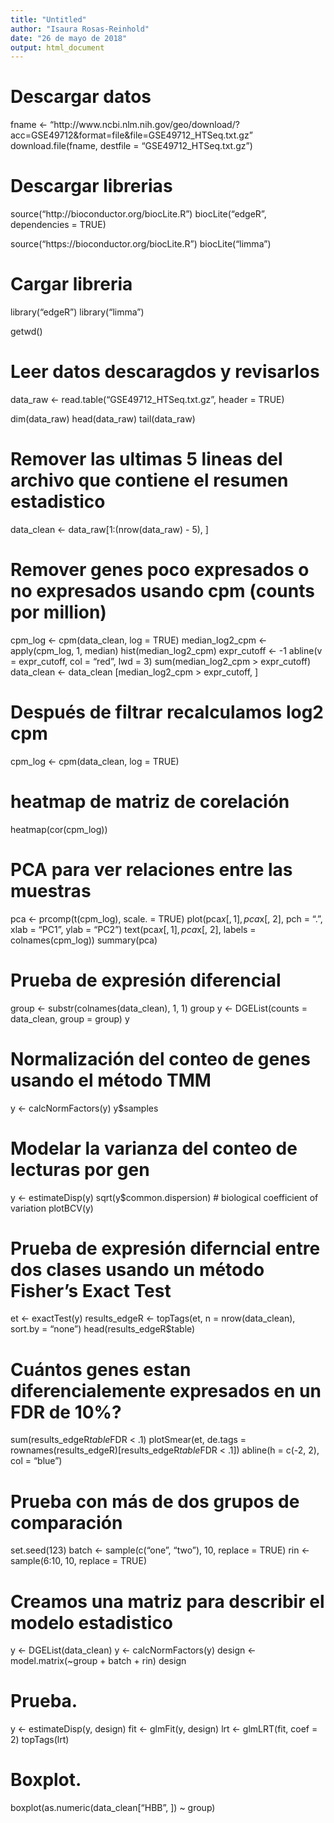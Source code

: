 ```yaml
---
title: "Untitled"
author: "Isaura Rosas-Reinhold"
date: "26 de mayo de 2018"
output: html_document
---
```


# Descargar datos 

fname <- "http://www.ncbi.nlm.nih.gov/geo/download/?acc=GSE49712&format=file&file=GSE49712_HTSeq.txt.gz"
download.file(fname, destfile = "GSE49712_HTSeq.txt.gz")

# Descargar librerias
source("http://bioconductor.org/biocLite.R")
biocLite("edgeR", dependencies = TRUE)


source("https://bioconductor.org/biocLite.R")
biocLite("limma")

# Cargar libreria
library("edgeR")
library("limma")

getwd()

# Leer datos descaragdos y revisarlos
data_raw <- read.table("GSE49712_HTSeq.txt.gz", header = TRUE)

dim(data_raw)
head(data_raw)
tail(data_raw)

# Remover las ultimas 5 lineas del archivo que contiene el resumen estadistico

data_clean <- data_raw[1:(nrow(data_raw) - 5), ]

# Remover genes poco expresados o no expresados usando cpm (counts por million)

cpm_log <- cpm(data_clean, log = TRUE)
median_log2_cpm <- apply(cpm_log, 1, median)
hist(median_log2_cpm)
expr_cutoff <- -1
abline(v = expr_cutoff, col = "red", lwd = 3)
sum(median_log2_cpm > expr_cutoff)
data_clean <- data_clean [median_log2_cpm > expr_cutoff, ]

# Después de filtrar recalculamos log2 cpm

cpm_log <- cpm(data_clean, log = TRUE)

# heatmap de matriz de corelación 

heatmap(cor(cpm_log))

# PCA para ver relaciones entre las muestras

pca <- prcomp(t(cpm_log), scale. = TRUE)
plot(pca$x[, 1], pca$x[, 2], pch = ".", xlab = "PC1", ylab = "PC2")
text(pca$x[, 1], pca$x[, 2], labels = colnames(cpm_log))
summary(pca)

# Prueba de expresión diferencial

group <- substr(colnames(data_clean), 1, 1)
group
y <- DGEList(counts = data_clean, group = group)
y

# Normalización del conteo de genes usando el método TMM 

y <- calcNormFactors(y)
y$samples

# Modelar la varianza del conteo de lecturas por gen

y <- estimateDisp(y)
sqrt(y$common.dispersion) # biological coefficient of variation
plotBCV(y)


# Prueba de expresión diferncial entre dos clases usando un método Fisher's Exact Test

et <- exactTest(y)
results_edgeR <- topTags(et, n = nrow(data_clean), sort.by = "none")
head(results_edgeR$table)

# Cuántos genes estan diferencialemente expresados en un FDR de 10%?

sum(results_edgeR$table$FDR < .1)
plotSmear(et, de.tags = rownames(results_edgeR)[results_edgeR$table$FDR < .1])
abline(h = c(-2, 2), col = "blue")

# Prueba con más de dos grupos de comparación 

set.seed(123)
batch <- sample(c("one", "two"), 10, replace = TRUE)
rin <- sample(6:10, 10, replace = TRUE)


# Creamos una matriz para describir el modelo estadistico

y <- DGEList(data_clean)
y <- calcNormFactors(y)
design <- model.matrix(~group + batch + rin)
design

# Prueba.

y <- estimateDisp(y, design)
fit <- glmFit(y, design)
lrt <- glmLRT(fit, coef = 2)
topTags(lrt)

# Boxplot.

boxplot(as.numeric(data_clean["HBB", ]) ~ group)

